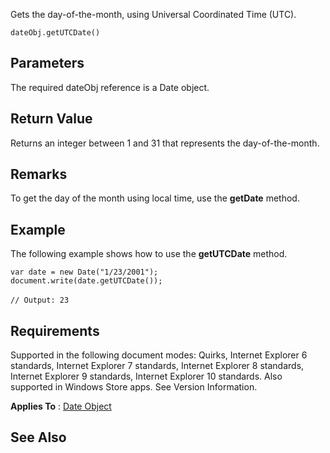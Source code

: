 Gets the day-of-the-month, using Universal Coordinated Time (UTC).

 dateObj.getUTCDate()

==Parameters==
The required dateObj reference is a Date object.


==Return Value==
Returns an integer between 1 and 31 that represents the day-of-the-month.


==Remarks==
To get the day of the month using local time, use the '''getDate''' method.


==Example==
The following example shows how to use the '''getUTCDate''' method.

 var date = new Date("1/23/2001");
 document.write(date.getUTCDate());
 
 // Output: 23

==Requirements==
Supported in the following document modes: Quirks, Internet Explorer 6 standards, Internet Explorer 7 standards, Internet Explorer 8 standards, Internet Explorer 9 standards, Internet Explorer 10 standards. Also supported in Windows Store apps. See Version Information.

'''Applies To''' : [[javascript/Date|Date Object]]


==See Also==

              

              

              
